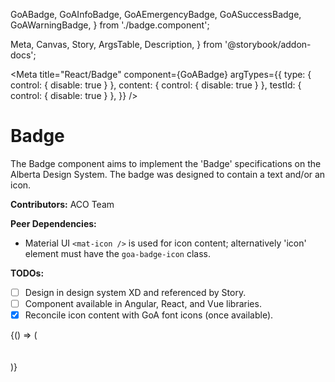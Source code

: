   GoABadge,
  GoAInfoBadge,
  GoAEmergencyBadge,
  GoASuccessBadge,
  GoAWarningBadge,
} from './badge.component';

  Meta,
  Canvas,
  Story,
  ArgsTable,
  Description,
} from '@storybook/addon-docs';

<Meta
  title="React/Badge"
  component={GoABadge}
  argTypes={{
    type: { control: { disable: true } },
    content: { control: { disable: true } },
    testId: { control: { disable: true } },
  }}
/>

# Badge

The Badge component aims to implement the 'Badge' specifications on the Alberta Design System.
The badge was designed to contain a text and/or an icon.

**Contributors:** ACO Team

**Peer Dependencies:**

- Material UI `<mat-icon />` is used for icon content; alternatively 'icon' element
  must have the `goa-badge-icon` class.

**TODOs:**

- [ ] Design in design system XD and referenced by Story.
- [ ] Component available in Angular, React, and Vue libraries.
- [x] Reconcile icon content with GoA font icons (once available).

<Canvas>
  <Story name="Badge">
    {() => (
      <div>
        <GoAInfoBadge content="information" />
        <GoASuccessBadge content="success" />
        <GoAWarningBadge content="warning" />
        <GoAEmergencyBadge content="emergency" />
        <GoABadge type="dark" content="dark" icon="toggle" />
        <GoABadge type="midtone" content="midtone" icon="information" />
        <GoABadge type="light" content="light" icon="information" />
        <GoABadge type="inactive" content="inactive" icon="lock-closed" />
        <br />
        <br />
        <GoABadge type="information" content="information" />
        <GoABadge type="success" content="success" />
        <GoABadge type="warning" content="warning" />
        <GoABadge type="emergency" content="emergency" />
        <GoABadge type="dark" content="dark" />
        <GoABadge type="midtone" content="midtone" />
        <GoABadge type="light" content="light" />
        <GoABadge type="inactive" content="inactive" />
      </div>
    )}
  </Story>
</Canvas>
